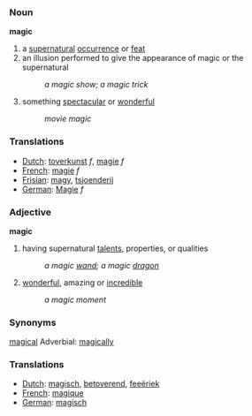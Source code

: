 ===Noun===

'''magic'''

# a [[supernatural]] [[occur]]rence or [[feat]]
# an illusion performed to give the appearance of magic or the supernatural
#: ''a magic show; a magic trick''
# something [[spectacular]] or [[wonderful]]
#: ''movie magic''

===Translations===
*[[Dutch]]: [[toverkunst]] ''f'', [[magie]] ''f''
*[[French]]: [[magie]] ''f''
*[[Frisian]]: [[magy]], [[tsjoenderij]]
*[[German]]: [[Magie]] ''f''

===Adjective===

'''magic'''

# having supernatural [[talent]]s, properties, or qualities
#: ''a magic [[wand]]; a magic [[dragon]]''
# [[wonder]]ful, amazing or [[incredible]]
#: ''a magic moment''

===Synonyms===

[[magical]]
Adverbial: [[magically]]

===Translations===
*[[Dutch]]: [[magisch]], [[betoverend]], [[feeëriek]]
*[[French]]: [[magique]]
*[[German]]: [[magisch]]
